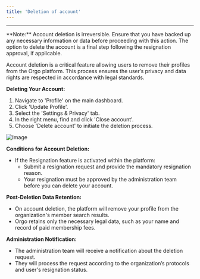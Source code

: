 ```yaml
---
title: 'Deletion of account'
---
```


---

<Warning>
**Note:** Account deletion is irreversible. Ensure that you have backed up any necessary information or data before proceeding with this action. The option to delete the account is a final step following the resignation approval, if applicable.
</Warning>

Account deletion is a critical feature allowing users to remove their profiles from the Orgo platform. This process ensures the user’s privacy and data rights are respected in accordance with legal standards.

**Deleting Your Account:**

1. Navigate to 'Profile' on the main dashboard.
2. Click 'Update Profile'.
3. Select the 'Settings & Privacy' tab.
4. In the right menu, find and click 'Close account'.
5. Choose 'Delete account' to initiate the deletion process.

![Image](/images/platform/Screenshot-2024-02-29-at-19.06.44.png)

**Conditions for Account Deletion:**

* If the Resignation feature is activated within the platform:
  * Submit a resignation request and provide the mandatory resignation reason.
  * Your resignation must be approved by the administration team before you can delete your account.

**Post-Deletion Data Retention:**

* On account deletion, the platform will remove your profile from the organization's member search results.
* Orgo retains only the necessary legal data, such as your name and record of paid membership fees.

**Administration Notification:**

* The administration team will receive a notification about the deletion request.
* They will process the request according to the organization’s protocols and user's resignation status.